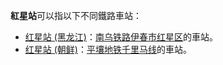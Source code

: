 '''紅星站'''可以指以下不同鐵路車站：
*[[红星站_(黑龙江)|红星站 (黑龙江)]]：[[南乌铁路|南乌铁路]][[伊春市|伊春市]][[红星区|红星区]]的車站。
*[[红星站_(朝鲜)|红星站 (朝鲜)]]：[[平壤地铁|平壤地铁]][[千里马线|千里马线]]的車站。
{{disambig|Cat=三字車站名消歧義}}